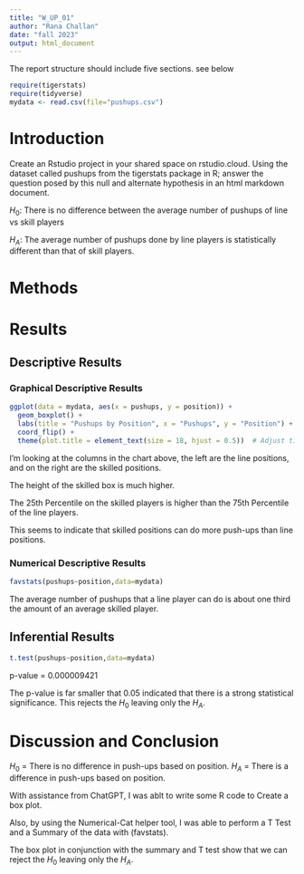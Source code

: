 ```yaml
---
title: "W_UP_01"
author: "Rana Challan"
date: "fall 2023"
output: html_document
---
```




The report structure should include five sections.  see below



```r
require(tigerstats)
require(tidyverse)
mydata <- read.csv(file="pushups.csv")
```

# Introduction

<!--In this section you explain what you are trying to show. Where did the data come from? What is the research or other question you are trying to answer?!-->

Create an Rstudio project in your shared space on rstudio.cloud.  Using the dataset called pushups from the tigerstats package in R; answer the question posed by this null and alternate hypothesis in an html markdown document.

$H_0$: There is no difference between the average number of pushups of line vs skill players

$H_A$: The average number of pushups done by line players is statistically different than that of skill players.

# Methods

<!--Decide on your methods: use "variable analysis" or other appropriate descriptors. Make sure to choose at least one graphical method and at least one numerical method.!-->

# Results

<!--Divide this section into two sub-sections: One for your descriptive results and one for your inferential results.!-->

## Descriptive Results

### Graphical Descriptive Results

<!--Graphical results here. Make sure to show your code. Provide appropriate labels for axes, giving units if possible, and provide a good title for the graph, too. Use the graphical results to describe the patterns if any that exist in the data as focused toward the research question!-->

```r
ggplot(data = mydata, aes(x = pushups, y = position)) +
  geom_boxplot() +
  labs(title = "Pushups by Position", x = "Pushups", y = "Position") +
  coord_flip() + 
  theme(plot.title = element_text(size = 18, hjust = 0.5))  # Adjust title size and center it
```
  
I'm looking at the columns in the chart above, the left are the line positions, and on the right are the skilled positions.

The height of the skilled box is much higher.

The 25th Percentile on the skilled players is higher than the 75th Percentile of the line players.

This seems to indicate that skilled positions can do more push-ups than line positions.






### Numerical Descriptive Results

<!--Numerical results go here. Use the numerical results to describe the patterns if any that exist in the data as focused toward the research question!-->

```r
favstats(pushups~position,data=mydata)
```

The average number of pushups that a line player can do is about one third the amount of an average skilled player.

## Inferential Results

<!--State hypothesis clearly. Make sure your discussion of the inferential test covers all the aspects that the test output produces, such as test statistic, p-value etc. Make a decision about the null hypothesis, explain the assumptions on which the selected test/procedure was based, and why the chosen procedure satisfys the assumptions and is appropriate to answer the research question!-->

```r
t.test(pushups~position,data=mydata)
```

p-value = 0.000009421
 
 The p-value is far smaller that 0.05 indicated that there is a strong statistical significance.
 This rejects the $H_0$ leaving only the $H_A$.  
 
# Discussion and Conclusion

<!--Discussion and conclusion here. If you found a relationship be sure to consider whether the relationship occurs because one of the variavbles causes the other, or whether they perhasps are related for some other reason. Watch the chapter 6 videos from the GeorgeTown videos collection.!-->

$H_0$ = There is no difference in push-ups based on position.
$H_A$ = There is a difference in push-ups based on position.

With assistance from ChatGPT, I was ablt to write some R code to Create a box plot.

Also, by using the Numerical-Cat helper tool, I was able to perform a T Test and a Summary of the data  with (favstats).

The box plot in conjunction with the summary and T test show that we can reject the $H_0$ leaving only the $H_A$.

